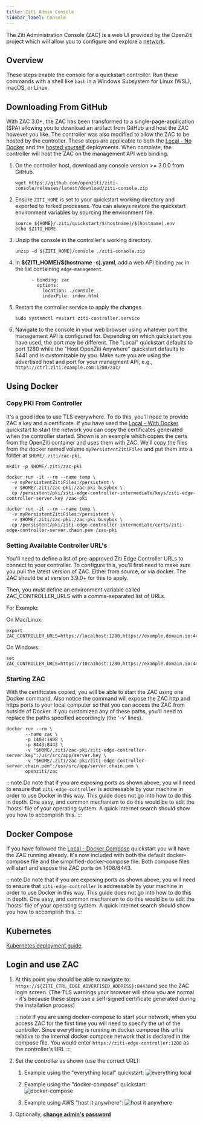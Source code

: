 ```yaml
---
title: Ziti Admin Console
sidebar_label: Console
---
```



The Ziti Administration Console (ZAC) is a web UI provided by the OpenZiti project which will allow you to configure and
explore a [network](/learn/introduction/index.mdx).

## Overview

 These steps enable the console for a quickstart controller. Run these commands with a shell like `bash` in a Windows Subsystem for Linux (WSL), macOS, or Linux.

## Downloading From GitHub

With ZAC 3.0+, the ZAC has been transformed to a single-page-application (SPA) allowing you to download an artifact 
from GitHub and host the ZAC however you like. The controller was also modified to allow the ZAC to be hosted by the 
controller. These steps are applicable to both the [Local - No Docker](../network/local-no-docker.mdx) 
and the [hosted yourself](../network/hosted.mdx) deployments. When complete, the controller will host
the ZAC on the management API web binding.

1. On the controller host, download any console version >= 3.0.0 from GitHub.

    ```text
    wget https://github.com/openziti/ziti-console/releases/latest/download/ziti-console.zip
    ```

1. Ensure `ZITI_HOME` is set to your quickstart working directory and exported to forked processes. You can always restore the quickstart environment variables by sourcing the environment file.

   ```text
   source ${HOME}/.ziti/quickstart/$(hostname)/$(hostname).env
   echo $ZITI_HOME
   ```

1. Unzip the console in the controller's working directory.

    ```text
    unzip -d ${ZITI_HOME}/console ./ziti-console.zip
    ```

1. In **$&lbrace;ZITI_HOME}/$(hostname -s).yaml**, add a web API binding `zac` in the list containing `edge-management`.

    ```text
          - binding: zac
            options:
              location: ./console
              indexFile: index.html
    ```

1. Restart the controller service to apply the changes.

    ```text
    sudo systemctl restart ziti-controller.service
    ```

1. Navigate to the console in your web browser using whatever port the management API is configured for. Depending 
   on which quickstart you have used, the port may be different. The "Local" quickstart defaults to port 1280 while 
   the "Host OpenZiti Anywhere" quickstart defaults to 8441 and is customizable by you. Make sure you are using the 
   advertised host and port for your managment API, e.g., `https://ctrl.ziti.example.com:1280/zac/`

## Using Docker

### Copy PKI From Controller

It's a good idea to use TLS everywhere. To do this, you'll need to provide ZAC a key and a certificate.
If you have used the [Local - With Docker](../network/local-with-docker.mdx) quickstart to start
the network you can copy the certificates generated when the controller started.
Shown is an example which copies the certs from the OpenZiti container and uses them with ZAC. We'll copy the files
from the docker named volume `myPersistentZitiFiles` and put them into a folder at `$HOME/.ziti/zac-pki`.

```text
mkdir -p $HOME/.ziti/zac-pki

docker run -it --rm --name temp \
  -v myPersistentZitiFiles:/persistent \
  -v $HOME/.ziti/zac-pki:/zac-pki busybox \
  cp /persistent/pki/ziti-edge-controller-intermediate/keys/ziti-edge-controller-server.key /zac-pki
  
docker run -it --rm --name temp \
  -v myPersistentZitiFiles:/persistent \
  -v $HOME/.ziti/zac-pki:/zac-pki busybox \
  cp /persistent/pki/ziti-edge-controller-intermediate/certs/ziti-edge-controller-server.chain.pem /zac-pki
```

### Setting Available Controller URL's

You'll need to define a list of pre-approved Ziti Edge Controller URLs to connect to your
controller. To configure this, you'll first need to make sure you pull the latest version of ZAC. Either from source,
or via docker. The ZAC should be at version 3.9.0+ for this to apply.

Then, you must define an environment variable called ZAC_CONTROLLER_URLS with a comma-separated list of URLs.

For Example:

On Mac/Linux:
```
export ZAC_CONTROLLER_URLS=https://localhost:1280,https://example.domain.io:443
```

On Windows:
```
set ZAC_CONTROLLER_URLS=https://10ca1host:1280,https://example.domain.io:443
```

### Starting ZAC

With the certificates copied, you will be able to start the ZAC using one Docker command. Also notice the command
will expose the ZAC http and https ports to your local computer so that you can access the ZAC from outside of Docker.
If you customized any of these paths, you'll need to replace the paths specified accordingly (the '-v' lines).

 ```text
 docker run --rm \
        --name zac \
        -p 1408:1408 \
        -p 8443:8443 \
        -v "$HOME/.ziti/zac-pki/ziti-edge-controller-server.key":/usr/src/app/server.key \
        -v "$HOME/.ziti/zac-pki/ziti-edge-controller-server.chain.pem":/usr/src/app/server.chain.pem \
        openziti/zac
 ```

:::note
Do note that if you are exposing ports as shown above, you will need to ensure that `ziti-edge-controller` is
addressable by your machine in order to use Docker in this way. This guide does not go into how to do this in depth.
One easy, and common mechanism to do this would be to edit the 'hosts' file of your operating system. A quick
internet search should show you how to accomplish this.
:::

## Docker Compose

If you have followed the [Local - Docker Compose](../network/local-docker-compose.mdx) quickstart you will have the ZAC
running already. It's now included with both the default docker-compose file and the simplified-docker-compose file.
Both compose files will start and expose the ZAC ports on 1408/8443.

:::note
Do note that if you are exposing ports as shown above, you will need to ensure that `ziti-edge-controller` is
addressable by your machine in order to use Docker in this way. This guide does not go into how to do this in depth.
One easy, and common mechanism to do this would be to edit the 'hosts' file of your operating system. A quick
internet search should show you how to accomplish this.
:::

## Kubernetes

[Kubernetes deployment guide](../../../guides/deployments/30-kubernetes/kubernetes-console.mdx).

## Login and use ZAC

1. At this point you should be able to navigate to: `https://${ZITI_CTRL_EDGE_ADVERTISED_ADDRESS}:8443`and see the ZAC login
   screen. (The TLS warnings your browser will show you are normal - it's because these steps use a self-signed certificate
   generated during the installation process)

   :::note
   If you are using docker-compose to start your network, when you access ZAC for the first time you will need to
   specify the url of the controller. Since everything is running **in** docker compose this url is relative to the
   internal docker compose network that is declared in the compose file. You would enter
   `https://ziti-edge-controller:1280` as the controller's URL
   :::

2. Set the controller as shown (use the correct URL):

    1. Example using the "everything local" quickstart:
       ![everything local](./zac_configure_local.png)

    2. Example using the "docker-compose" quickstart:
       ![docker-compose](./zac_configure_dc.png)

    3. Example using AWS "host it anywhere":
       ![host it anywhere](./zac_configure_hia.png)

3. Optionally, [**change admin's password**](../network/help/change-admin-password.mdx#ziti-console)

<ConsolePublicCertsNote />

<Wizardly></Wizardly>
